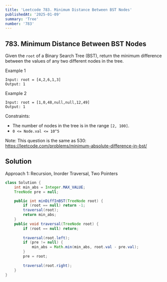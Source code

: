 ```yaml
---
title: 'Leetcode 783. Minimum Distance Between BST Nodes'
publishedAt: '2025-01-09'
summary: 'Tree'
number: '783'
---
```


## 783. Minimum Distance Between BST Nodes

Given the `root` of a Binary Search Tree (BST), return the minimum difference between the values of any two different nodes in the tree.


Example 1
`````
Input: root = [4,2,6,1,3]
Output: 1
`````

Example 2
`````
Input: root = [1,0,48,null,null,12,49]
Output: 1
`````


Constraints:

- The number of nodes in the tree is in the range `[2, 100]`.
- `0 <= Node.val <= 10^5`


Note: This question is the same as 530: https://leetcode.com/problems/minimum-absolute-difference-in-bst/


## Solution
Approach 1: Recursion, Inorder Traversal, Two Pointers
````JAVA
class Solution {
    int min_abs = Integer.MAX_VALUE;
    TreeNode pre = null;

    public int minDiffInBST(TreeNode root) {
        if (root == null) return -1;
        traversal(root);
        return min_abs;
    }
    public void traversal(TreeNode root) {
        if (root == null) return;
        
        traversal(root.left);
        if (pre != null) {
            min_abs = Math.min(min_abs, root.val - pre.val);
        }
        pre = root;
        
        traversal(root.right);
    }
}
````